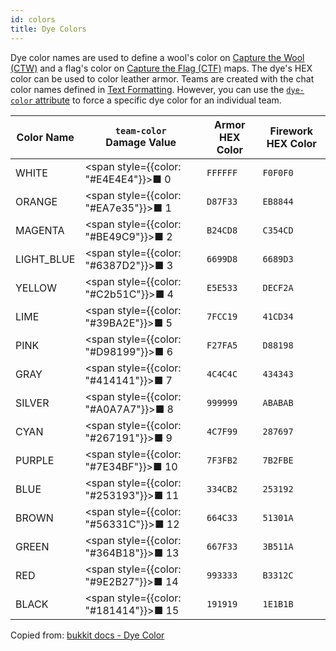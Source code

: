 ```yaml
---
id: colors
title: Dye Colors
---
```


Dye color names are used to define a wool's color on [Capture the Wool (CTW)](/docs/modules/objectives/ctw) and a flag's color on [Capture the Flag (CTF)](/docs/modules/objectives/ctf) maps.
The dye's HEX color can be used to color leather armor.
Teams are created with the chat color names defined in [Text Formatting](/docs/reference/misc/formatting#chat-colors).
However, you can use the [`dye-color` attribute](/docs/modules/format/teams#team-attributes) to force a specific dye color for an individual team.

| Color Name | `team-color`<br />Damage Value | Armor HEX Color | Firework HEX Color |
|---|---|---|---|
| WHITE | <span style={{color: "#E4E4E4"}}>&#9632;</span> 0 | `FFFFFF` | `F0F0F0` |
| ORANGE | <span style={{color: "#EA7e35"}}>&#9632;</span> 1 | `D87F33` | `EB8844` |
| MAGENTA | <span style={{color: "#BE49C9"}}>&#9632;</span> 2 | `B24CD8` | `C354CD` |
| LIGHT_BLUE | <span style={{color: "#6387D2"}}>&#9632;</span> 3 | `6699D8` | `6689D3` |
| YELLOW | <span style={{color: "#C2b51C"}}>&#9632;</span> 4 | `E5E533` | `DECF2A` |
| LIME | <span style={{color: "#39BA2E"}}>&#9632;</span> 5 | `7FCC19` | `41CD34` |
| PINK | <span style={{color: "#D98199"}}>&#9632;</span> 6 | `F27FA5` | `D88198` |
| GRAY | <span style={{color: "#414141"}}>&#9632;</span> 7 | `4C4C4C` | `434343` |
| SILVER | <span style={{color: "#A0A7A7"}}>&#9632;</span> 8 | `999999` | `ABABAB` |
| CYAN | <span style={{color: "#267191"}}>&#9632;</span> 9 | `4C7F99` | `287697` |
| PURPLE | <span style={{color: "#7E34BF"}}>&#9632;</span> 10 | `7F3FB2` | `7B2FBE` |
| BLUE | <span style={{color: "#253193"}}>&#9632;</span> 11 | `334CB2` | `253192` |
| BROWN | <span style={{color: "#56331C"}}>&#9632;</span> 12 | `664C33` | `51301A` |
| GREEN | <span style={{color: "#364B18"}}>&#9632;</span> 13 | `667F33` | `3B511A` |
| RED | <span style={{color: "#9E2B27"}}>&#9632;</span> 14 | `993333` | `B3312C` |
| BLACK | <span style={{color: "#181414"}}>&#9632;</span> 15 | `191919` | `1E1B1B` |

Copied from: [bukkit docs - Dye Color](https://hub.spigotmc.org/javadocs/bukkit/org/bukkit/DyeColor.html)
